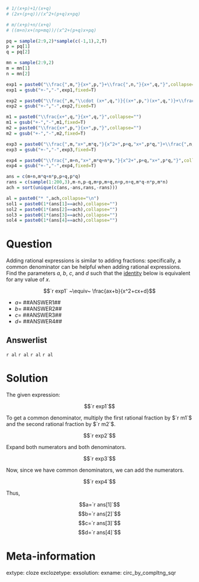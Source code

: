 ```r

# 1/(x+p)+1/(x+q)
# (2x+(p+q))/(x^2+(p+q)x+pq)

# m/(x+p)+n/(x+q)
# ((m+n)x+(np+mq))/(x^2+(p+q)x+pq)

pq = sample(2:9,2)*sample(c(-1,1),2,T)
p = pq[1]
q = pq[2]

mn = sample(2:9,2)
m = mn[1]
n = mn[2]

exp1 = paste0("\\frac{",m,"}{x+",p,"}+\\frac{",n,"}{x+",q,"}",collapse="")
exp1 = gsub("+-","-",exp1,fixed=T)

exp2 = paste0("\\frac{",m,"\\cdot (x+",q,")}{(x+",p,")(x+",q,")}+\\frac{",n,"\\cdot(x+",p,")}{(x+",q,")(x+",p,")}",collapse="")
exp2 = gsub("+-","-",exp2,fixed=T)

m1 = paste0("\\frac{x+",q,"}{x+",q,"}",collapse="")
m1 = gsub("+-","-",m1,fixed=T)
m2 = paste0("\\frac{x+",p,"}{x+",p,"}",collapse="")
m2 = gsub("+-","-",m2,fixed=T)

exp3 = paste0("\\frac{",m,"x+",m*q,"}{x^2+",p+q,"x+",p*q,"}+\\frac{",n,"x+",n*p,"}{x^2+",p+q,"x+",p*q,"}",collapse="")
exp3 = gsub("+-","-",exp3,fixed=T)

exp4 = paste0("\\frac{",m+n,"x+",m*q+n*p,"}{x^2+",p+q,"x+",p*q,"}",collapse="")
exp4 = gsub("+-","-",exp4,fixed=T)

ans = c(m+n,m*q+n*p,p+q,p*q)
rans = c(sample(1:200,3),m-n,p-q,m+p,m+q,n+p,n+q,m*q-n*p,m*n)
ach = sort(unique(c(ans,-ans,rans,-rans)))

al = paste0("* ",ach,collapse="\n")
sol1 = paste0(1*(ans[1]==ach),collapse="")
sol2 = paste0(1*(ans[2]==ach),collapse="")
sol3 = paste0(1*(ans[3]==ach),collapse="")
sol4 = paste0(1*(ans[4]==ach),collapse="")

```

Question
========

Adding rational expressions is similar to adding fractions: specifically, a common denominator can be helpful when adding rational expressions. Find the parameters $a$, $b$, $c$, and $d$ such that the [identity](https://en.wikipedia.org/wiki/Identity_(mathematics)) below is equivalent for any value of $x$.

$$`r exp1` ~\equiv~ \frac{ax+b}{x^2+cx+d}$$

* $a=$ ##ANSWER1##
* $b=$ ##ANSWER2##
* $c=$ ##ANSWER3##
* $d=$ ##ANSWER4##


Answerlist
--------

`r al`
`r al`
`r al`
`r al`


Solution
========

The given expression:

$$`r exp1`$$

To get a common denominator, multiply the first rational fraction by $`r m1`$ and the second rational fraction by $`r m2`$.

$$`r exp2`$$

Expand both numerators and both denominators.

$$`r exp3`$$

Now, since we have common denominators, we can add the numerators.

$$`r exp4`$$

Thus,

$$a=`r ans[1]`$$
$$b=`r ans[2]`$$
$$c=`r ans[3]`$$
$$d=`r ans[4]`$$

Meta-information
============
extype: cloze
exclozetype: 
exsolution: 
exname: circ_by_compltng_sqr